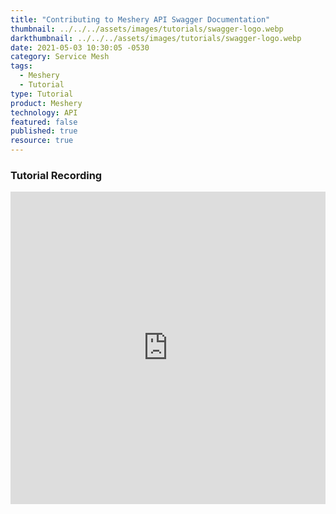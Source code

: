```yaml
---
title: "Contributing to Meshery API Swagger Documentation"
thumbnail: ../../../assets/images/tutorials/swagger-logo.webp
darkthumbnail: ../../../assets/images/tutorials/swagger-logo.webp
date: 2021-05-03 10:30:05 -0530
category: Service Mesh
tags:
  - Meshery
  - Tutorial
type: Tutorial
product: Meshery
technology: API
featured: false
published: true
resource: true
---
```



<ResourcesWrapper>
  <h3> Tutorial Recording </h3>
  <iframe
    className="iframe"
    src="https://www.youtube.com/embed/PBq7mIPnPhM"
    loading="lazy"
    frameBorder="0"
    allow="accelerometer; autoplay; encrypted-media; gyroscope; picture-in-picture"
    allowFullScreen
    width="100%"
    height="500"
  ></iframe>
</ResourcesWrapper>

